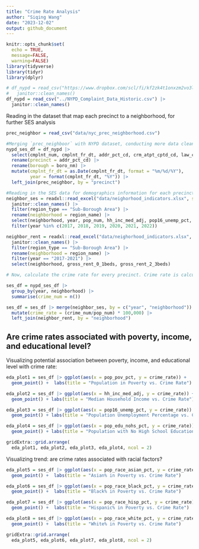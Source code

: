 ```yaml
---
title: "Crime Rate Analysis"
author: "Siqing Wang"
date: "2023-12-02"
output: github_document
---
```


```r
knitr::opts_chunk$set(
  echo = TRUE,
  message=FALSE,
  warning=FALSE)
library(tidyverse)
library(tidyr)
library(dplyr)
```

```r
# df_nypd = read_csv("https://www.dropbox.com/scl/fi/kf2zk4t1onxzm2vo3lpkq/NYPD_Complaint_Data_Historic.csv?rlkey=ly36vi9v66sno80eir6rohlwn&dl=1", na = "(null)") |> # some values are coded as "(null)" in the df; rewrite them as NA
#   janitor::clean_names() 
df_nypd = read_csv("../NYPD_Complaint_Data_Historic.csv") |> 
  janitor::clean_names()
```

Reading in the dataset that map each precinct to a neighborhood, for further SES analysis
```r
prec_neighbor = read_csv("data/nyc_prec_neighborhood.csv")
```


```r
#Merging `prec_neighboor` with NYPD dataset, conducting more data cleaning. The resulting `nypd_ses_df` only contains variables of interest for SES analysis. `nypd_ses_df` now contains neighboorhood information, as well as other necessary data from the original master data 
nypd_ses_df = df_nypd |> 
  select(cmplnt_num, cmplnt_fr_dt, addr_pct_cd, crm_atpt_cptd_cd, law_cat_cd, boro_nm, susp_age_group, susp_race, susp_sex, vic_age_group, vic_race, vic_sex, ofns_desc, pd_desc) |> 
  rename(precinct = addr_pct_cd) |> 
  rename(borough = boro_nm) |>
  mutate(cmplnt_fr_dt = as.Date(cmplnt_fr_dt, format = "%m/%d/%Y"),
         year = format(cmplnt_fr_dt, "%Y")) |> 
  left_join(prec_neighbor, by = "precinct")
```


```r
#Reading in the SES data for demographics information for each precinct/neighboorhood, and only keeping the relevant SES indicators. `neighbor_ses` df includes information on population, income, umemployment, poverty, education, and racial factors for every neighborhood. 
neighbor_ses = readxl::read_excel("data/neighorhood_indicators.xlsx", sheet = "Data") |> 
  janitor::clean_names() |> 
  filter(region_type == "Sub-Borough Area") |> 
  rename(neighborhood = region_name) |> 
  select(neighborhood, year, pop_num, hh_inc_med_adj, pop16_unemp_pct, pop_edu_collp_pct, pop_edu_nohs_pct, pop_pov_pct, pop_race_asian_pct, pop_race_black_pct, pop_race_hisp_pct, pop_race_white_pct, pop_foreign_pct) |> 
  filter(year %in% c(2017, 2018, 2019, 2020, 2021, 2022))

neighbor_rent = readxl::read_excel("data/neighorhood_indicators.xlsx", sheet = "Data") |> 
  janitor::clean_names() |> 
  filter(region_type == "Sub-Borough Area") |> 
  rename(neighborhood = region_name) |> 
  filter(year == "2017-2021") |> 
  select(neighborhood, gross_rent_0_1beds, gross_rent_2_3beds)
```


```r
# Now, calculate the crime rate for every precinct. Crime rate is calculated by dividing the number of crimes committed per neighborhood over the total population of that neighborhood, then times 100,000. Then merge the crime rate data with other relevant socioeconomic data. We focus only on the 2021 data. `ses_df` contains crime rate and other SES data per neighborhood, by year 

ses_df = nypd_ses_df |> 
  group_by(year, neighborhood) |> 
  summarise(crime_num = n())

ses_df = ses_df |> merge(neighbor_ses, by = c("year", "neighborhood")) |> 
  mutate(crime_rate = (crime_num/pop_num) * 100,000) |> 
  left_join(neighbor_rent, by = "neighborhood")
```

## Are crime rates associated with poverty, income, and educational level? 

Visualizing potential association between poverty, income, and educational level with crime rate: 
```r
eda_plot1 = ses_df |> ggplot(aes(x = pop_pov_pct, y = crime_rate)) +
  geom_point() +  labs(title = "Population in Poverty vs. Crime Rate")

eda_plot2 = ses_df |> ggplot(aes(x = hh_inc_med_adj, y = crime_rate)) +
  geom_point() + labs(title = "Median Household Income vs. Crime Rate")

eda_plot3 = ses_df |> ggplot(aes(x = pop16_unemp_pct, y = crime_rate)) +
  geom_point() + labs(title = "Population Unemployment Percentage vs. Crime Rate")

eda_plot4 = ses_df |> ggplot(aes(x = pop_edu_nohs_pct, y = crime_rate)) +
  geom_point() + labs(title = "Population with No High School Education vs. Crime Rate")

gridExtra::grid.arrange(
  eda_plot1, eda_plot2, eda_plot3, eda_plot4, ncol = 2)
```

Visualizing trend: are crime rates associated with racial factors?
```r
eda_plot5 = ses_df |> ggplot(aes(x = pop_race_asian_pct, y = crime_rate)) +
  geom_point() +  labs(title = "Asian% in Poverty vs. Crime Rate")

eda_plot6 = ses_df |> ggplot(aes(x = pop_race_black_pct, y = crime_rate)) +
  geom_point() +  labs(title = "Black% in Poverty vs. Crime Rate")

eda_plot7 = ses_df |> ggplot(aes(x = pop_race_hisp_pct, y = crime_rate)) +
  geom_point() +  labs(title = "Hispanic% in Poverty vs. Crime Rate")

eda_plot8 = ses_df |> ggplot(aes(x = pop_race_white_pct, y = crime_rate)) +
  geom_point() +  labs(title = "White% in Poverty vs. Crime Rate")

gridExtra::grid.arrange(
  eda_plot5, eda_plot6, eda_plot7, eda_plot8, ncol = 2)
```

